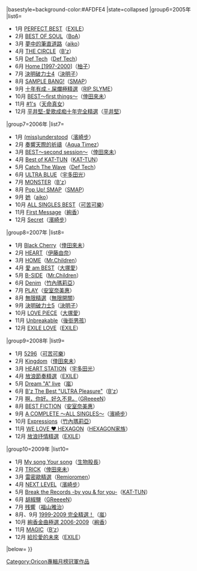 {{Navbox
|bodyclass=hlist

|name=Oricon專輯月榜冠軍 (2000年代後期)
|title=[[Oricon公信榜|Oricon]][[音樂專輯|專輯]]月榜冠軍作品及獲得者{{#if:{{{1|}}}|（{{{1|}}}）|}}
|basestyle=background-color:#AFDFE4
|state=<includeonly>collapsed</includeonly>
|group6=2005年
|list6=
*1月 [[PERFECT BEST (EXILE專輯)|PERFECT BEST]]（[[放浪兄弟|EXILE]]）
*2月 [[BEST OF SOUL]]（[[寶兒|BoA]]）
*3月 [[夢中的筆直道路]]（[[aiko]]）
*4月 [[THE CIRCLE]]（[[B'z]]）
*5月 [[Def Tech (專輯)|Def Tech]]（[[Def Tech]]）
*6月 [[Going Home|Home [1997-2000]]]（[[柚子 (組合)|柚子]]）
*7月 [[決明破力士4]]（[[決明子 (團體)|決明子]]）
*8月 [[SAMPLE BANG!]]（[[SMAP]]）
*9月 [[十年有成 - 屎爛極精選]]（[[屎爛幫|RIP SLYME]]）
*10月 [[BEST～first things～]]（[[倖田來未]]）
*11月 [[Number 1's (天命真女專輯)|#1's]]（[[天命真女]]）
*12月 [[平井堅-愛歌成痴十年完全精選]]（[[平井堅]]）
|group7=2006年
|list7=
*1月 [[(miss)understood]]（[[濱崎步]]）
*2月 [[奏響天際的祈禱]]（[[Aqua Timez]]）
*3月 [[BEST～second session～]]（[[倖田來未]]）
*4月 [[Best of KAT-TUN]]（[[KAT-TUN]]）
*5月 [[Catch The Wave]]（[[Def Tech]]）
*6月 [[ULTRA BLUE]]（[[宇多田光]]）
*7月 [[MONSTER (B'z專輯)|MONSTER]]（[[B'z]]）
*8月 [[Pop Up! SMAP]]（[[SMAP]]）
*9月 [[她 (aiko專輯)|她]]（[[aiko]]）
*10月 [[ALL SINGLES BEST (可苦可樂專輯)|ALL SINGLES BEST]]（[[可苦可樂]]）
*11月 [[First Message]]（[[絢香]]）
*12月 [[Secret (濱崎步專輯)|Secret]]（[[濱崎步]]）
|group8=2007年
|list8=
*1月 [[Black Cherry (倖田來未專輯)|Black Cherry]]（[[倖田來未]]）
*2月 [[HEART (伊藤由奈專輯)|HEART]]（[[伊藤由奈]]）
*3月 [[HOME (Mr.Children專輯)|HOME]]（[[Mr.Children]]）
*4月 [[愛 am BEST]]（[[大塚愛]]）
*5月 [[B-SIDE]]（[[Mr.Children]]）
*6月 [[Denim]]（[[竹內瑪莉亞]]）
*7月 [[PLAY (安室奈美惠專輯)|PLAY]]（[[安室奈美惠]]）
*8月 [[無限精選]]（[[無限開關]]）
*9月 [[決明破力士5]]（[[決明子 (團體)|決明子]]）
*10月 [[LOVE PiECE]]（[[大塚愛]]）
*11月 [[Unbreakable (後街男孩專輯)|Unbreakable]]（[[後街男孩]]）
*12月 [[EXILE LOVE]]（[[放浪兄弟|EXILE]]）
|group9=2008年
|list9=
*1月 [[5296 (專輯)|5296]]（[[可苦可樂]]）
*2月 [[Kingdom (倖田來未專輯)|Kingdom]]（[[倖田來未]]）
*3月 [[HEART STATION]]（[[宇多田光]]）
*4月 [[EXILE CATCHY BEST|放浪節奏精選]]（[[放浪兄弟|EXILE]]）
*5月 [[Dream "A" live]]（[[嵐]]）
*6月 [[B'z The Best "ULTRA Pleasure"]]（[[B'z]]）
*7月 [[啊，你好。好久不見。]]（[[GReeeeN]]）
*8月 [[BEST FICTION]]（[[安室奈美惠]]）
*9月 [[A COMPLETE ～ALL SINGLES～]]（[[濱崎步]]）
*10月 [[Expressions]]（[[竹內瑪莉亞]]）
*11月 [[WE LOVE ♥ HEXAGON]]（[[HEXAGON家族]]）
*12月 [[EXILE BALLAD BEST|放浪抒情精選]]（[[放浪兄弟|EXILE]]）
|group10=2009年
|list10=
*1月 [[My song Your song]]（[[生物股長]]）
*2月 [[TRICK (倖田來未專輯)|TRICK]]（[[倖田來未]]）
*3月 [[雷密歐精選]]（[[Remioromen]]）
*4月 [[NEXT LEVEL]]（[[濱崎步]]）
*5月 [[Break the Records -by you & for you-]]（[[KAT-TUN]]）
*6月 [[胡椒鹽 (GReeeeN專輯)|胡椒鹽]]（[[GReeeeN]]）
*7月 [[残響]]（[[福山雅治]]）
*8月、9月 [[1999-2009 完全精選！]]（[[嵐]]）
*10月 [[絢香金曲極選 2006-2009]]（[[絢香]]）
*11月 [[MAGIC (B'z專輯)|MAGIC]]（[[B'z]]）
*12月 [[給珍愛的未來]]（[[放浪兄弟|EXILE]]）
|below={{Oricon專輯月榜冠軍/年份別模板}}
}}
<noinclude>
[[Category:Oricon專輯月榜冠軍作品]]
</noinclude>